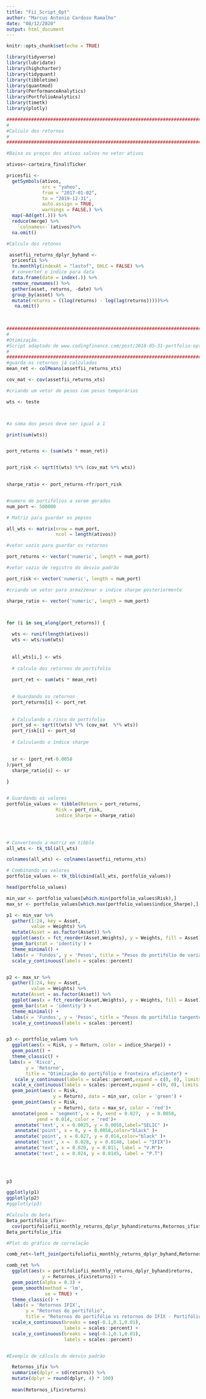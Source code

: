```yaml
---
title: "Fii_Script_Opt"
author: "Marcus Antonio Cardoso Ramalho"
date: "08/12/2020"
output: html_document
---
```


```r
knitr::opts_chunk$set(echo = TRUE)
```




```r

library(tidyverse)
library(lubridate)
library(highcharter)
library(tidyquant)
library(tibbletime)
library(quantmod)
library(PerformanceAnalytics)
library(PortfolioAnalytics)
library(timetk)
library(plotly)

###############################################################################
#
#Calculo dos retornos
#
###############################################################################

#Baixa os preços dos ativos salvos no vetor ativos

ativos<-carteira_final$Ticker

pricesfii <- 
  getSymbols(ativos, 
             src = "yahoo", 
             from = "2017-01-02",
             to = "2019-12-31",
             auto.assign = TRUE, 
             warnings = FALSE,) %>% 
  map(~Ad(get(.))) %>% 
  reduce(merge) %>%
    `colnames<-`(ativos)%>%
  na.omit()

#Calculo dos retonos

 assetfii_returns_dplyr_byhand <- 
  pricesfii %>% 
  to.monthly(indexAt = "lastof", OHLC = FALSE) %>%
  # converter o índice para data
  data.frame(date = index(.)) %>%
  remove_rownames() %>% 
  gather(asset, returns, -date) %>% 
  group_by(asset) %>%
  mutate(returns = ((log(returns) - log(lag(returns)))))%>%
   na.omit()
 
 
```

```r
###############################################################################
#
#Otimização.
#Script adaptado de www.codingfinance.com/post/2018-05-31-portfolio-opt-in-r/
#
###############################################################################
#guarda os retornos já calculados
mean_ret <- colMeans(assetfii_returns_xts)

cov_mat <- cov(assetfii_returns_xts)

#criando um vetor de pesos com pesos temporários

wts <- teste



#a soma dos pesos deve ser igual a 1

print(sum(wts))


port_returns <- (sum(wts * mean_ret))


port_risk <- sqrt(t(wts) %*% (cov_mat %*% wts))

  
sharpe_ratio <- port_returns-rfr/port_risk


#numero de portifólios a serem gerados
num_port <- 500000

# Matriz para guardar os pepsos

all_wts <- matrix(nrow = num_port,
                  ncol = length(ativos))

#vetor vazio para guardar os retornos

port_returns <- vector('numeric', length = num_port)

#vetor vazio de registro do desvio padrão

port_risk <- vector('numeric', length = num_port)

#criando um vetor para armazzenar o indice sharpe posteriormente

sharpe_ratio <- vector('numeric', length = num_port)



for (i in seq_along(port_returns)) {
  
  wts <- runif(length(ativos))
  wts <- wts/sum(wts)
  
  
  all_wts[i,] <- wts
  
  # calculo dos retornos do portifolio
  
  port_ret <- sum(wts * mean_ret)

  
  # Guardando os retornos
  port_returns[i] <- port_ret
  
  
  # Calculando o risco do portifolio
  port_sd <- sqrt(t(wts) %*% (cov_mat  %*% wts))
  port_risk[i] <- port_sd
  
  # Calculando o índice sharpe

  
  sr <- (port_ret-0.0058
)/port_sd
  sharpe_ratio[i] <- sr
  
}


# Guardando os valores
portfolio_values <- tibble(Return = port_returns,
                  Risk = port_risk,
                  indice_Sharpe = sharpe_ratio)




# Convertendo a matriz em tibble
all_wts <- tk_tbl(all_wts)

colnames(all_wts) <- colnames(assetfii_returns_xts)

# Combinando os valores
portfolio_values <- tk_tbl(cbind(all_wts, portfolio_values))

head(portfolio_values)

min_var <- portfolio_values[which.min(portfolio_values$Risk),]
max_sr <- portfolio_values[which.max(portfolio_values$indice_Sharpe),]

p1 <- min_var %>%
  gather(1:24, key = Asset,
         value = Weights) %>%
  mutate(Asset = as.factor(Asset)) %>%
  ggplot(aes(x = fct_reorder(Asset,Weights), y = Weights, fill = Asset)) +
  geom_bar(stat = 'identity') +
  theme_minimal() +
  labs(x = 'Fundos', y = 'Pesos', title = "Pesos do portifólio de variância mínima") +
  scale_y_continuous(labels = scales::percent) 


p2 <- max_sr %>%
  gather(1:24, key = Asset,
         value = Weights) %>%
  mutate(Asset = as.factor(Asset)) %>%
  ggplot(aes(x = fct_reorder(Asset,Weights), y = Weights, fill = Asset)) +
  geom_bar(stat = 'identity') +
  theme_minimal() +
  labs(x = 'Fundos', y = 'Pesos', title = "Pesos do portifólio tangente") +
  scale_y_continuous(labels = scales::percent) 


p3 <- portfolio_values %>%
  ggplot(aes(x = Risk, y = Return, color = indice_Sharpe)) +
  geom_point() +
  theme_classic() +
 labs(x = 'Risco',
       y = 'Retorno',
       title = "Otimização do portifólio e fronteira eficiente") +
   scale_y_continuous(labels = scales::percent,expand = c(0, 0), limits = c(0, 0.02)) +
  scale_x_continuous(labels = scales::percent,expand = c(0, 0), limits = c(0, 0.04)) +
  geom_point(aes(x = Risk,
                 y = Return), data = min_var, color = 'green') +
  geom_point(aes(x = Risk,
                 y = Return), data = max_sr, color = 'red')+
  annotate(geom = 'segment', x = 0, xend = 0.027,  y = 0.0058, 
           yend = 0.014, color = 'red')+
   annotate('text', x = 0.0025, y = 0.0058,label="SELIC" )+
   annotate('point', x = 0, y = 0.0058,color="black" )+
   annotate('point', x = 0.027, y = 0.014,color="black" )+
   annotate('text', x =  0.028, y = 0.0148, label = "IFIX")+
   annotate('text', x = 0.020, y = 0.011, label = "V.M")+
   annotate('text', x = 0.024, y = 0.0145, label = "P.T")
  
  


p3

ggplotly(p1)
ggplotly(p2)
#ggplotly(p3)


```
########################################################################

```r
#Calculo de beta
Beta_portifolio_ifix<-
  cov(portifoliofii_monthly_returns_dplyr_byhand$returns,Retornos_ifix$returns)/var(portifoliofii_monthly_returns_dplyr_byhand$returns)
Beta_portifolio_ifix

#Plot do gráfico de correlação

comb_ret<-left_join(portifoliofii_monthly_returns_dplyr_byhand,Retornos_ifix, by = 'date')

comb_ret %>%
  ggplot(aes(x = portifoliofii_monthly_returns_dplyr_byhand$returns,
             y = Retornos_ifix$returns)) +
  geom_point(alpha = 0.3) +
  geom_smooth(method = 'lm',
              se = TRUE) +
  theme_classic() +
  labs(x = 'Retornos IFIX',
       y = "Retornos do portifólio",
       title = "Retornos do portifólio vs retornos do IFIX - Portifólio de variância mínima") +
  scale_x_continuous(breaks = seq(-0.1,0.1,0.01),
                     labels = scales::percent) +
  scale_y_continuous(breaks = seq(-0.1,0.1,0.01),
                     labels = scales::percent)


#Exemplo de cálculo do desvio padrão

  Retornos_ifix %>%
  summarise(dplyr = sd(returns)) %>%
  mutate(dplyr = round(dplyr, 4) * 100)
  
  mean(Retornos_ifix$returns)
  
  

```

